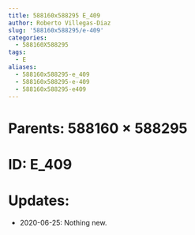 ```yaml
---
title: 588160x588295 E_409
author: Roberto Villegas-Diaz
slug: '588160x588295/e-409'
categories:
  - 588160X588295
tags:
  - E
aliases:
  - 588160x588295-e_409
  - 588160x588295-e-409
  - 588160x588295-e409
---
```


# **Parents**: 588160 $\times$ 588295
# **ID**: E_409
# **Updates**: 
 - 2020-06-25: Nothing new.
